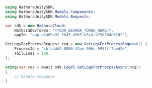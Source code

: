 ```csharp GetLogsForProcess.cs
using HathoraUnitySDK;
using HathoraUnitySDK.Models.Components;
using HathoraUnitySDK.Models.Requests;

var sdk = new HathoraCloud(
    HathoraDevToken: "<YOUR_BEARER_TOKEN_HERE>",
    appId: "app-af469a92-5b45-4565-b3c4-b79878de67d2");

GetLogsForProcessRequest req = new GetLogsForProcessRequest() {
    ProcessId = "cbfcddd2-0006-43ae-996c-995fff7bed2e",
    TailLines = 100,
};

using(var res = await sdk.LogV1.GetLogsForProcessAsync(req))
{
    // handle response
}
```
